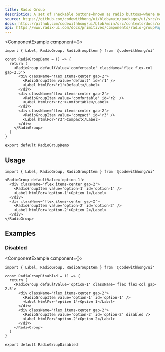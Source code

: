 ```yaml
---
title: Radio Group
description: A set of checkable buttons—known as radio buttons—where no more than one of the buttons can be checked at a time.
source: https://github.com/codewithhong/ui/blob/main/packages/ui/src/radio-group.tsx
docs: https://github.com/codewithhong/ui/blob/main/src/contents/docs/components/radio-group.mdx
api: https://www.radix-ui.com/docs/primitives/components/radio-group#api-reference
---
```


<ComponentExample component={<RadioGroupDemo />}>
  ```tsx
  import { Label, RadioGroup, RadioGroupItem } from '@codewithhong/ui'

  const RadioGroupDemo = () => {
    return (
      <RadioGroup defaultValue='comfortable' className='flex flex-col gap-2.5'>
        <div className='flex items-center gap-2'>
          <RadioGroupItem value='default' id='r1' />
          <Label htmlFor='r1'>Default</Label>
        </div>
        <div className='flex items-center gap-2'>
          <RadioGroupItem value='comfortable' id='r2' />
          <Label htmlFor='r2'>Comfortable</Label>
        </div>
        <div className='flex items-center gap-2'>
          <RadioGroupItem value='compact' id='r3' />
          <Label htmlFor='r3'>Compact</Label>
        </div>
      </RadioGroup>
    )
  }

  export default RadioGroupDemo
  ```
</ComponentExample>

## Usage

```tsx
import { Label, RadioGroup, RadioGroupItem } from '@codewithhong/ui'
```

```tsx
<RadioGroup defaultValue='option-1'>
  <div className='flex items-center gap-2'>
    <RadioGroupItem value='option-1' id='option-1' />
    <Label htmlFor='option-1'>Option 1</Label>
  </div>
  <div className='flex items-center gap-2'>
    <RadioGroupItem value='option-2' id='option-2' />
    <Label htmlFor='option-2'>Option 2</Label>
  </div>
</RadioGroup>
```

## Examples

### Disabled

<ComponentExample component={<RadioGroupDisabled />}>
  ```tsx
  import { Label, RadioGroup, RadioGroupItem } from '@codewithhong/ui'

  const RadioGroupDisabled = () => {
    return (
      <RadioGroup defaultValue='option-1' className='flex flex-col gap-2.5'>
        <div className='flex items-center gap-2'>
          <RadioGroupItem value='option-1' id='option-1' />
          <Label htmlFor='option-1'>Option 1</Label>
        </div>
        <div className='flex items-center gap-2'>
          <RadioGroupItem value='option-2' id='option-2' disabled />
          <Label htmlFor='option-2'>Option 2</Label>
        </div>
      </RadioGroup>
    )
  }

  export default RadioGroupDisabled
  ```
</ComponentExample>

